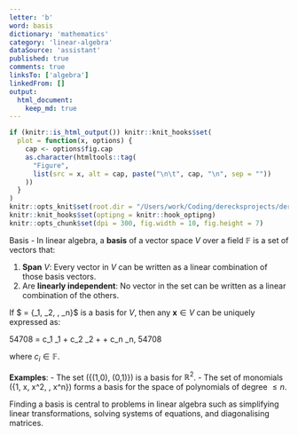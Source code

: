 ```yaml
---
letter: 'b'
word: basis
dictionary: 'mathematics'
category: 'linear-algebra'
dataSource: 'assistant'
published: true
comments: true
linksTo: ['algebra']
linkedFrom: []
output:
  html_document:
    keep_md: true
---
```


```r
if (knitr::is_html_output()) knitr::knit_hooks$set(
  plot = function(x, options) {
    cap <- options$fig.cap
    as.character(htmltools::tag(
      "Figure", 
      list(src = x, alt = cap, paste("\n\t", cap, "\n", sep = ""))
    ))
  }
)
knitr::opts_knit$set(root.dir = "/Users/work/Coding/derecksprojects/derecksnotes.com-playground/derecksnotes.com/client/src/app/dictionaries/mathematics/definitions")
knitr::knit_hooks$set(optipng = knitr::hook_optipng)
knitr::opts_chunk$set(dpi = 300, fig.width = 10, fig.height = 7)
```

<a id="basis">Basis</a> - In linear algebra, a **basis** of a vector space $V$ over a field $\mathbb{F}$ is a set of vectors that:

1. **Span** $V$: Every vector in $V$ can be written as a linear combination of those basis vectors.
2. Are **linearly independent**: No vector in the set can be written as a linear combination of the others.

If $\mathcal{B} = \{\mathbf{v}_1, \mathbf{v}_2, \dots, \mathbf{v}_n\}\$ is a basis for $V$, then any $\mathbf{x} \in V$ can be uniquely expressed as:

54708
\mathbf{x} = c_1 \mathbf{v}_1 + c_2 \mathbf{v}_2 + \cdots + c_n \mathbf{v}_n,
54708

where $c_i \in \mathbb{F}$.

**Examples**:
- The set \(\{(1,0), (0,1)\}\) is a basis for $\mathbb{R}^2$.
- The set of monomials \(\{1, x, x^2, \dots, x^n\}\) forms a basis for the space of polynomials of degree $\le n$.

Finding a basis is central to problems in linear algebra such as simplifying linear transformations, solving systems of equations, and diagonalising matrices.

